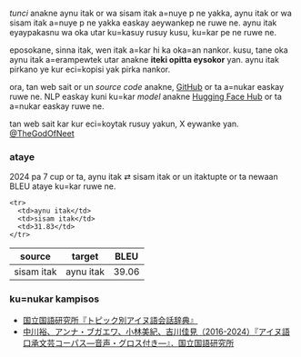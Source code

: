 _tunci_ anakne aynu itak or wa sisam itak a=nuye p ne yakka, aynu itak or wa sisam itak a=nuye p ne yakka easkay aeywankep ne ruwe ne. aynu itak eyaypakasnu wa oka utar ku=kasuy rusuy kusu, ku=kar pe ne ruwe ne.

eposokane, sinna itak, wen itak a=kar hi ka oka=an nankor. kusu, tane oka aynu itak a=erampewtek utar anakne **iteki opitta eysokor** yan. aynu itak pirkano ye kur eci=kopisi yak pirka nankor.

ora, tan web sait or un _source code_ anakne, [GitHub](https://github.com/neet/tunci) or ta a=nukar easkay ruwe ne. NLP easkay kuni ku=kar _model_ anakne [Hugging Face Hub](https://huggingface.co/aynumosir) or ta a=nukar easkay ruwe ne.

tan web sait kar kur eci=koytak rusuy yakun, X eywanke yan. [@TheGodOfNeet](https://x.com/TheGodOfNeet)

### ataye

2024 pa 7 cup or ta, aynu itak ⇄ sisam itak or un itaktupte or ta newaan BLEU ataye ku=kar ruwe ne.

<table>
  <thead>
    <tr>
      <th>source</th>
      <th>target</th>
      <th>BLEU</th>
    </tr>
  </thead>

  <tbody>
    <tr>
      <td>sisam itak</td>
      <td>aynu itak</td>
      <td>39.06</td>
    </tr>

    <tr>
      <td>aynu itak</td>
      <td>sisam itak</td>
      <td>31.83</td>
    </tr>

  </tbody>
</table>

### ku=nukar kampisos

- [国立国語研究所『トピック別アイヌ語会話辞典』](https://ainu.ninjal.ac.jp/topic/)
- [中川裕、アンナ・ブガエワ、小林美紀、吉川佳見（2016-2024）『アイヌ語口承文芸コーパス―音声・グロス付き―』．国立国語研究所](https://ainu.ninjal.ac.jp/folklore/)
